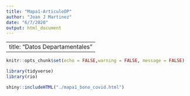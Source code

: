 ```yaml
---
title: "Mapa1-ArticuloOP"
author: "Joan J Martinez"
date: "6/7/2020"
output: html_document
---
```

---
title: "Datos Departamentales"
---

```r
knitr::opts_chunk$set(echo = FALSE,warning = FALSE, message = FALSE)
```

```r
library(tidyverse)
library(rio)
```

```r
shiny::includeHTML("./mapa1_bono_covid.html")
```
